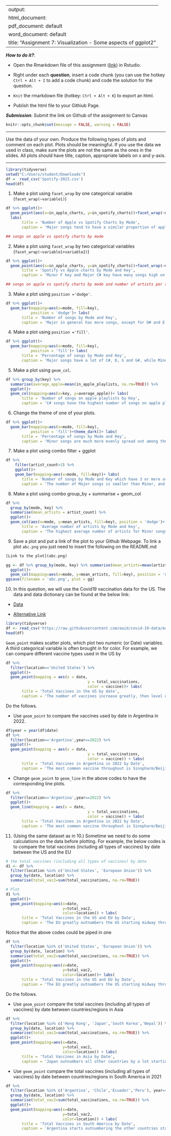 
---
output: 
  html_document:
  pdf_document: default
  word_document: default
title: "Assignment 7: Visualization - Some aspects of ggplot2"
---

***How to do it?***: 

- Open the Rmarkdown file of this assignment ([link](assignment7.Rmd)) in Rstudio. 

- Right under each **question**, insert  a code chunk (you can use the hotkey `Ctrl + Alt + I` to add a code chunk) and code the solution for the question. 

- `Knit` the rmarkdown file (hotkey: `Ctrl + Alt + K`) to export an html.  

-  Publish the html file to your Githiub Page. 

***Submission***: Submit the link on Github of the assignment to Canvas

```r
knitr::opts_chunk$set(message = FALSE, warning = FALSE)
```

-------

Use the data of your own.  Produce the following types of plots and comment on each plot. Plots should be meaningful. If you use the data we used in class, make sure the plots are not the same as the ones in the slides. All plots should have title, caption, appropriate labels on x and y-axis. 

-------
```r

library(tidyverse)
setwd("C:/Users/student/Downloads")
df =  read_csv('Spotify-2023.csv')
head(df)

```

1. Make a plot using `facet_wrap` by one categorical variable (`facet_wrap(~variable1)`)
```r

df %>% ggplot()+
  geom_point(aes(x=in_apple_charts, y=in_spotify_charts))+facet_wrap(~mode)+
  labs(
       title = 'Number of Apple vs Spotify Charts by Mode', 
       caption = 'Major songs tend to have a similar proportion of apple to spotify, while Minor songs are not as correlated')

## songs on apple vs spotify charts by mode
```

2. Make a plot using `facet_wrap` by two categorical variables (`facet_wrap(~variable1+variable2)`)
```r

df %>% ggplot()+
  geom_point(aes(x=in_apple_charts, y=in_spotify_charts))+facet_wrap(~mode+key)+labs(
       title = 'Spotify vs Apple charts by Mode and Key', 
       caption = 'Minor F key and Major C# key have many songs high on the apple charts ')

## songs on apple vs spotify charts by mode and number of artists per song
```

3. Make a plot using `position ='dodge'`.
```r

df %>% ggplot()+ 
  geom_bar(mapping=aes(x=mode, fill=key), 
           position = 'dodge')+ labs(
       title = 'Number of songs by Mode and Key', 
       caption = 'Major in general has more songs, except for D# and E Major songs')


```

4. Make a plot using `position ='fill'`. 
```r

df %>% ggplot()+ 
  geom_bar(mapping=aes(x=mode, fill=key), 
           position = 'fill')+ labs(
       title = 'Percentage of songs by Mode and Key', 
       caption = 'Major songs have a lot of C#, D, G and G#, while Minor songs are much more evenly spread')


```

5. Make a plot using `geom_col`.
```r

df %>% group_by(key) %>% 
  summarise(average_apple=mean(in_apple_playlists, na.rm=TRUE)) %>% 
  ggplot()+ 
  geom_col(mapping=aes(x=key, y=average_apple))+ labs(
       title = 'Number of songs on apple playlists by Key', 
       caption = 'C# songs have the highest number of songs on apple playlists')


```

6. Change the theme of one of your plots. 
```r

df %>% ggplot()+ 
  geom_bar(mapping=aes(x=mode, fill=key), 
           position = 'fill')+theme_dark()+ labs(
       title = 'Percentage of songs by Mode and Key', 
       caption = 'Minor songs are much more evenly spread out among the different keys than for Mode')

```

7. Make a plot using combo filter + ggplot
```r

df %>% 
    filter(artist_count>3) %>% 
    ggplot()+
    geom_bar(mapping=aes(x=mode, fill=key))+ labs(
       title = 'Number of songs by Mode and Key which have 3 or more artists collaborating on the song', 
       caption = 'The number of Major songs is smaller than Minor, and G# makes up the largest percentage of Minor songs')


```

8. Make a plot using combo group_by + summarise + geom_col
```r

df %>% 
  group_by(mode, key) %>% 
  summarise(mean_artists = artist_count) %>% 
  ggplot()+
  geom_col(aes(x=mode, y=mean_artists, fill=key), position = 'dodge')+ labs(
       title = 'Average number of artists by Mode and Key', 
       caption = 'The highest average number of artists for Minor songs is for G key songs')


```

9. Save a plot and put a link of the plot to your Github Webpage.  To link a plot `abc.png` you just need to insert the following on the README.md

```r
[Link to the plot](abc.png)
```


```r
gg <- df %>% group_by(mode, key) %>% summarise(mean_artists=mean(artist_count)) %>% 
  ggplot()+ 
  geom_col(mapping=aes(x=mode, y=mean_artists, fill=key), position = 'dodge')
ggsave(filename = 'abc.png', plot = gg)

```

10. In this question, we will use  the Covid19 vaccination data for the US. The data and data dictionary can be found at the below link:

- [Data](https://raw.githubusercontent.com/owid/covid-19-data/master/public/data/vaccinations/vaccinations-by-manufacturer.csv)

- [Alternative Link](https://bryantstats.github.io/math421/data/vaccinations-by-manufacturer.csv)

```r
library(tidyverse)
df <- read_csv('https://raw.githubusercontent.com/owid/covid-19-data/master/public/data/vaccinations/vaccinations-by-manufacturer.csv')
head(df)
```



`Geom_point` makes scatter plots, which plot two numeric (or Date) variables. A third categorical variable is often brought in for color. For example, we can compare different vaccine types used in the US by

```r
df %>% 
  filter(location=='United States') %>% 
  ggplot()+
  geom_point(mapping = aes(x = date, 
                                    y = total_vaccinations, 
                                    color = vaccine))+ labs(
       title = 'Total Vaccines in the US by date', 
       caption = 'The number of vaccines increase greatly, then level off starting around 2022')
```

Do the follows. 

  - Use `geom_point` to compare the vaccines used by date in Argentina in 2022. 
```r
df$year = year(df$date)
df %>% 
  filter(location=='Argentina',year==2022) %>% 
  ggplot()+
  geom_point(mapping = aes(x = date, 
                                    y = total_vaccinations, 
                                    color = vaccine)) + labs(
       title = 'Total Vaccines in Argentina in 2022 by Date', 
       caption = 'The most common vaccine throughout is Sinopharm/Beijing')


```
  
  - Change `geom_point` to `geom_line` in the above codes to have the corresponding line plots. 
```r

df %>% 
  filter(location=='Argentina',year==2022) %>% 
  ggplot()+
  geom_line(mapping = aes(x = date, 
                                    y = total_vaccinations, 
                                    color = vaccine)) + labs(
       title = 'Total Vaccines in Argentina in 2022 by Date', 
       caption = 'The most common vaccine throughout is Sinopharm/Beijing')


```

11. (Using the same dataset as in 10.) Sometime we need to do some calculations on the data before plotting. For example, the below codes is to compare the total vaccines (including all types of vaccines) by date between the US and the EU

```r
# the total vaccines (including all types of vaccines) by date
d1 <- df %>% 
  filter(location %in% c('United States', 'European Union')) %>% 
  group_by(date, location) %>% 
  summarise(total_vac2=sum(total_vaccinations, na.rm=TRUE))

# Plot
d1 %>% 
  ggplot()+
  geom_point(mapping=aes(x=date, 
                         y=total_vac2, 
                         color=location)) + labs(
       title = 'Total Vaccines in the US and EU by Date', 
       caption = 'The EU greatly outnumbers the US starting midway through 2021')
```

Notice that the above codes could be piped in one 

```r
df %>% 
  filter(location %in% c('United States', 'European Union')) %>% 
  group_by(date, location) %>% 
  summarise(total_vac2=sum(total_vaccinations, na.rm=TRUE)) %>% 
  ggplot()+
  geom_point(mapping=aes(x=date, 
                         y=total_vac2, 
                         color=location))+ labs(
       title = 'Total Vaccines in the US and EU by Date', 
       caption = 'The EU greatly outnumbers the US starting midway through 2021')
```


Do the follows. 

- Use `geom_point` compare the total vaccines (including all types of vaccines) by date between countries/regions in Asia
```r
df %>% 
  filter(location %in% c('Hong Kong', 'Japan','South Korea','Nepal')) %>% 
  group_by(date, location) %>% 
  summarise(total_vac2=sum(total_vaccinations, na.rm=TRUE)) %>% 
  ggplot()+
  geom_point(mapping=aes(x=date, 
                         y=total_vac2, 
                         color=location)) + labs(
       title = 'Total Vaccines in Asia by Date', 
       caption = 'Japan outnumbers all other countries by a lot starting summer 2021')


```

- Use `geom_point` compare the total vaccines (including all types of vaccines) by date between countries/regions in South America in 2021
```r

df %>% 
  filter(location %in% c('Argentina', 'Chile','Ecuador','Peru'), year==2021) %>% 
  group_by(date, location) %>% 
  summarise(total_vac2=sum(total_vaccinations, na.rm=TRUE)) %>% 
  ggplot()+
  geom_point(mapping=aes(x=date, 
                         y=total_vac2, 
                         color=location)) + labs(
       title = 'Total Vaccines in South America by Date', 
       caption = 'Argentina starts outnumbering the other countries starting in July 2021')


```

